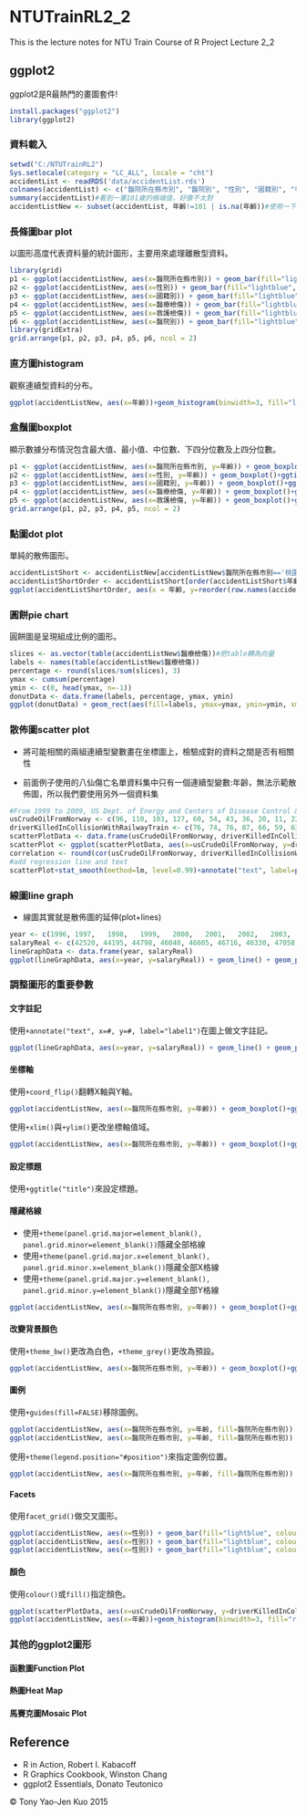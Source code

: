 # NTUTrainRL2_2
This is the lecture notes for NTU Train Course of R Project Lecture 2_2

## ggplot2

ggplot2是R最熱門的畫圖套件!

```r
install.packages("ggplot2")
library(ggplot2)
```

### 資料載入

```r
setwd("C:/NTUTrainRL2")
Sys.setlocale(category = "LC_ALL", locale = "cht")
accidentList <- readRDS('data/accidentList.rds')
colnames(accidentList) <- c("醫院所在縣市別", "醫院別", "性別", "國籍別", "年齡", "醫療檢傷", "救護檢傷")
summary(accidentList)#看到一筆101歲的極端值，好像不太對
accidentListNew <- subset(accidentList, 年齡!=101 | is.na(年齡))#使用一下subset()函數!
```

### 長條圖bar plot

以圖形高度代表資料量的統計圖形，主要用來處理離散型資料。

```r
library(grid)
p1 <- ggplot(accidentListNew, aes(x=醫院所在縣市別)) + geom_bar(fill="lightblue", colour="black")+ylab("人數")+ggtitle("依醫院所在縣市別")
p2 <- ggplot(accidentListNew, aes(x=性別)) + geom_bar(fill="lightblue", colour="black")+ylab("人數")+ggtitle("依性別")
p3 <- ggplot(accidentListNew, aes(x=國籍別)) + geom_bar(fill="lightblue", colour="black")+ylab("人數")+ggtitle("依國籍別")
p4 <- ggplot(accidentListNew, aes(x=醫療檢傷)) + geom_bar(fill="lightblue", colour="black")+ylab("人數")+ggtitle("依醫療檢傷別")
p5 <- ggplot(accidentListNew, aes(x=救護檢傷)) + geom_bar(fill="lightblue", colour="black")+ylab("人數")+ggtitle("依救護檢傷別")
p6 <- ggplot(accidentListNew, aes(x=醫院別)) + geom_bar(fill="lightblue", colour="black")+ylab("人數")+ggtitle("依醫院別")+theme(axis.text.x = element_text(angle = 90, hjust = 1))
library(gridExtra)
grid.arrange(p1, p2, p3, p4, p5, p6, ncol = 2)
```

### 直方圖histogram

觀察連續型資料的分布。

```r
ggplot(accidentListNew, aes(x=年齡))+geom_histogram(binwidth=3, fill="lightblue", colour="black")+ggtitle("八仙傷亡年齡直方圖")+ylab("頻率")
```

### 盒鬚圖boxplot

顯示數據分布情況包含最大值、最小值、中位數、下四分位數及上四分位數。

```r
p1 <- ggplot(accidentListNew, aes(x=醫院所在縣市別, y=年齡)) + geom_boxplot()+ggtitle("年齡依醫院所在縣市別")
p2 <- ggplot(accidentListNew, aes(x=性別, y=年齡)) + geom_boxplot()+ggtitle("年齡依性別")
p3 <- ggplot(accidentListNew, aes(x=國籍別, y=年齡)) + geom_boxplot()+ggtitle("年齡依國籍別")
p4 <- ggplot(accidentListNew, aes(x=醫療檢傷, y=年齡)) + geom_boxplot()+ggtitle("年齡依醫療檢傷別")
p5 <- ggplot(accidentListNew, aes(x=救護檢傷, y=年齡)) + geom_boxplot()+ggtitle("年齡依救護檢傷別")
grid.arrange(p1, p2, p3, p4, p5, ncol = 2)
```

### 點圖dot plot

單純的散佈圖形。

```r
accidentListShort <- accidentListNew[accidentListNew$醫院所在縣市別=='桃園市' & !is.na(accidentListNew$年齡), ]
accidentListShortOrder <- accidentListShort[order(accidentListShort$年齡), ]
ggplot(accidentListShortOrder, aes(x = 年齡, y=reorder(row.names(accidentListShortOrder), 年齡))) + geom_point(size=3)+ylab("編號")+ggtitle("點圖依年齡")
```

### 圓餅pie chart

圓餅圖是呈現組成比例的圖形。

```r
slices <- as.vector(table(accidentListNew$醫療檢傷))#把table轉為向量
labels <- names(table(accidentListNew$醫療檢傷))
percentage <- round(slices/sum(slices), 3)
ymax <- cumsum(percentage)
ymin <- c(0, head(ymax, n=-1))
donutData <- data.frame(labels, percentage, ymax, ymin)
ggplot(donutData) + geom_rect(aes(fill=labels, ymax=ymax, ymin=ymin, xmax=4, xmin=3)) + coord_polar(theta="y") + xlim(c(0, 4))
```

### 散佈圖scatter plot

* 將可能相關的兩組連續型變數畫在坐標圖上，檢驗成對的資料之間是否有相關性

* 前面例子使用的八仙傷亡名單資料集中只有一個連續型變數:年齡，無法示範散佈圖，所以我們要使用另外一個資料集

```r
#From 1999 to 2009, US Dept. of Energy and Centers of Disease Control & Prevention
usCrudeOilFromNorway <- c(96, 110, 103, 127, 60, 54, 43, 36, 20, 11, 22)
driverKilledInCollisionWithRailwayTrain <- c(76, 74, 76, 87, 66, 59, 63, 60, 55, 52, 46)
scatterPlotData <- data.frame(usCrudeOilFromNorway, driverKilledInCollisionWithRailwayTrain)
scatterPlot <- ggplot(scatterPlotData, aes(x=usCrudeOilFromNorway, y=driverKilledInCollisionWithRailwayTrain)) + geom_point(size=4)+ylab("Driver Killed in Collision With Railway Train(in people per year)")+xlab("US Crude Oil Imported From Norway(in million barrels per year)")+ggtitle("High correlation but no causality")
correlation <- round(cor(usCrudeOilFromNorway, driverKilledInCollisionWithRailwayTrain), 4)*100
#add regression line and text
scatterPlot+stat_smooth(method=lm, level=0.99)+annotate("text", label=paste("Correlation=",correlation), x=85, y=60)
```

### 線圖line graph

* 線圖其實就是散佈圖的延伸(plot+lines)

```r
year <- c(1996, 1997,	1998,	1999,	2000,	2001,	2002,	2003,	2004,	2005,	2006,	2007,	2008,	2009,	2010,	2011,	2012,	2013,	2014)
salaryReal <- c(42520, 44195, 44798, 46040, 46605, 46716, 46330, 47058, 46989, 46447, 46521, 46650, 45038, 43193, 44989, 45508, 44726, 44446, 45494)
lineGraphData <- data.frame(year, salaryReal)
ggplot(lineGraphData, aes(x=year, y=salaryReal)) + geom_line() + geom_point(size=4)+ggtitle("歷年工業及服務業受僱員工以100年價格衡量之實質薪資")+xlab("")+ylab("")
```

### 調整圖形的重要參數

#### 文字註記

使用`+annotate("text", x=#, y=#, label="label1")`在圖上做文字註記。

```r
ggplot(lineGraphData, aes(x=year, y=salaryReal)) + geom_line() + geom_point(size=4)+ggtitle("歷年工業及服務業受僱員工以100年價格衡量之實質薪資")+xlab("")+ylab("")+annotate("text", x=1998, y=44000, label="李登輝執政")+annotate("text", x=2002, y=46000, label="陳水扁執政")+annotate("text", x=2011, y=44000, label="馬英九執政")
```

#### 坐標軸

使用`+coord_flip()`翻轉X軸與Y軸。

```r
ggplot(accidentListNew, aes(x=醫院所在縣市別, y=年齡)) + geom_boxplot()+ggtitle("年齡依醫院所在縣市別")+coord_flip()
```

使用`+xlim()`與`+ylim()`更改坐標軸值域。

```r
ggplot(accidentListNew, aes(x=醫院所在縣市別, y=年齡)) + geom_boxplot()+ggtitle("年齡依醫院所在縣市別")+ylim(0, 50)
```

#### 設定標題

使用`+ggtitle("title")`來設定標題。

#### 隱藏格線

* 使用`+theme(panel.grid.major=element_blank(), panel.grid.minor=element_blank())`隱藏全部格線
* 使用`+theme(panel.grid.major.x=element_blank(), panel.grid.minor.x=element_blank())`隱藏全部X格線
* 使用`+theme(panel.grid.major.y=element_blank(), panel.grid.minor.y=element_blank())`隱藏全部Y格線

```r
ggplot(accidentListNew, aes(x=醫院所在縣市別, y=年齡)) + geom_boxplot()+ggtitle("年齡依醫院所在縣市別")+theme(panel.grid.major=element_blank(), panel.grid.minor=element_blank())
```

#### 改變背景顏色

使用`+theme_bw()`更改為白色，`+theme_grey()`更改為預設。

```r
ggplot(accidentListNew, aes(x=醫院所在縣市別, y=年齡)) + geom_boxplot()+ggtitle("年齡依醫院所在縣市別")+theme_bw()
```

#### 圖例

使用`+guides(fill=FALSE)`移除圖例。

```r
ggplot(accidentListNew, aes(x=醫院所在縣市別, y=年齡, fill=醫院所在縣市別)) + geom_boxplot()+ggtitle("年齡依醫院所在縣市別")
ggplot(accidentListNew, aes(x=醫院所在縣市別, y=年齡, fill=醫院所在縣市別)) + geom_boxplot()+ggtitle("年齡依醫院所在縣市別")+guides(fill=FALSE)
```

使用`+theme(legend.position="#position")`來指定圖例位置。

```r
ggplot(accidentListNew, aes(x=醫院所在縣市別, y=年齡, fill=醫院所在縣市別)) + geom_boxplot()+ggtitle("年齡依醫院所在縣市別")+theme(legend.position="top")
```

#### Facets

使用`facet_grid()`做交叉圖形。

```r
ggplot(accidentListNew, aes(x=性別)) + geom_bar(fill="lightblue", colour="black")+ylab("人數")+ggtitle("依性別")+facet_grid(. ~醫療檢傷)#1*n
ggplot(accidentListNew, aes(x=性別)) + geom_bar(fill="lightblue", colour="black")+ylab("人數")+ggtitle("依性別")+facet_grid(醫療檢傷~.)#m*1
ggplot(accidentListNew, aes(x=性別)) + geom_bar(fill="lightblue", colour="black")+ylab("人數")+ggtitle("依性別")+facet_grid(醫療檢傷~救護檢傷)#m*n
```

#### 顏色

使用`colour()`或`fill()`指定顏色。

```r
ggplot(scatterPlotData, aes(x=usCrudeOilFromNorway, y=driverKilledInCollisionWithRailwayTrain)) + geom_point(colour="red", size=4)
ggplot(accidentListNew, aes(x=年齡))+geom_histogram(binwidth=3, fill="red", colour="black")+ggtitle("八仙傷亡年齡直方圖")+ylab("頻率")
```

### 其他的ggplot2圖形

#### 函數圖Function Plot

#### 熱圖Heat Map

#### 馬賽克圖Mosaic Plot

## Reference
* R in Action, Robert I. Kabacoff
* R Graphics Cookbook, Winston Chang
* ggplot2 Essentials, Donato Teutonico

&copy; Tony Yao-Jen Kuo 2015